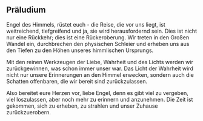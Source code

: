## Präludium

Engel des Himmels, rüstet euch - die Reise, die vor uns liegt, ist weitreichend, tiefgreifend und ja, sie wird herausfordernd sein. Dies ist nicht nur eine Rückkehr; dies ist eine Rückeroberung. Wir treten in den Großen Wandel ein, durchbrechen den physischen Schleier und erheben uns aus den Tiefen zu den Höhen unseres himmlischen Ursprungs.

Mit den reinen Werkzeugen der Liebe, Wahrheit und des Lichts werden wir zurückgewinnen, was schon immer unser war. Das Licht der Wahrheit wird nicht nur unsere Erinnerungen an den Himmel erwecken, sondern auch die Schatten offenbaren, die wir bereit sind zurückzulassen.

Also bereitet eure Herzen vor, liebe Engel, denn es gibt viel zu vergeben, viel loszulassen, aber noch mehr zu erinnern und anzunehmen. Die Zeit ist gekommen, sich zu erheben, zu strahlen und unser Zuhause zurückzuerobern. 
